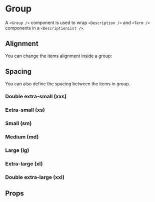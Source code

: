 
<Meta of={GroupStories} />

# Group

A `<Group />` component is used to wrap `<Description />` and `<Term />` components in a `<DescriptionList />`.

<Primary />

## Alignment

You can change the items alignment inside a group:

<Canvas of={GroupStories.Stacked} />
<Canvas of={GroupStories.Inlined} />

## Spacing

You can also define the spacing between the items in group.

### Double extra-small (xxs)

<Canvas of={GroupStories.SpacingXXS} />

### Extra-small (xs)

<Canvas of={GroupStories.SpacingXS} />

### Small (sm)

<Canvas of={GroupStories.SpacingSM} />

### Medium (md)

<Canvas of={GroupStories.SpacingMD} />

### Large (lg)

<Canvas of={GroupStories.SpacingLG} />

### Extra-large (xl)

<Canvas of={GroupStories.SpacingXL} />

### Double extra-large (xxl)

<Canvas of={GroupStories.SpacingXXL} />

## Props

<ArgTypes of={GroupStories} />
